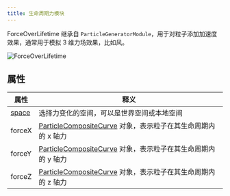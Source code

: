 ```yaml
---
title: 生命周期力模块
---
```


ForceOverLifetime 继承自 `ParticleGeneratorModule`，用于对粒子添加加速度效果，通常用于模拟 3 维力场效果，比如风。

<Image src="https://mdn.alipayobjects.com/huamei_aftkdx/afts/img/A*UsPoQp-ZJGwAAAAAQLAAAAgAeteEAQ/fmt.webp" alt="ForceOverLifetime" />

## 属性

| 属性 | 释义 |
| ---- | ---- |
| [space](/apis/core/#ParticleSimulationSpace)     | 选择力变化的空间，可以是世界空间或本地空间                                                        |
| forceX | [ParticleCompositeCurve](/apis/core/#ParticleCompositeCurve) 对象，表示粒子在其生命周期内的 x 轴力 |
| forceY | [ParticleCompositeCurve](/apis/core/#ParticleCompositeCurve) 对象，表示粒子在其生命周期内的 y 轴力 |
| forceZ | [ParticleCompositeCurve](/apis/core/#ParticleCompositeCurve) 对象，表示粒子在其生命周期内的 z 轴力 |
